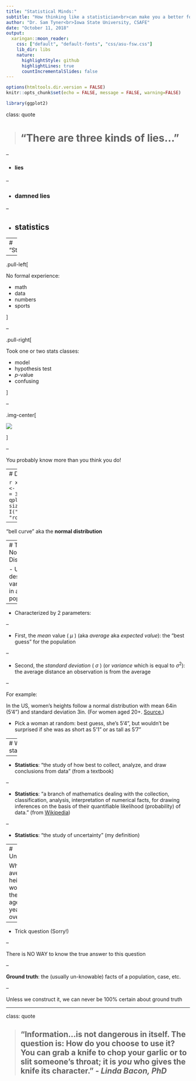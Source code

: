 ```yaml
---
title: "Statistical Minds:"
subtitle: "How thinking like a statistician<br>can make you a better forensic scientist"
author: "Dr. Sam Tyner<br>Iowa State University, CSAFE"
date: "October 11, 2018"
output:
  xaringan::moon_reader:
    css: ["default", "default-fonts", "css/asu-fsw.css"]
    lib_dir: libs
    nature:
      highlightStyle: github
      highlightLines: true
      countIncrementalSlides: false
---
```


```r
options(htmltools.dir.version = FALSE)
knitr::opts_chunk$set(echo = FALSE, message = FALSE, warning=FALSE)
```

```r
library(ggplot2)
```

class: quote

> # "There are three kinds of lies..." 

--

- #### lies 

--

- ### damned lies

--

- ## statistics

---
# "Statistics" 

--

.pull-left[

No formal experience: 

- math
- data
- numbers
- sports

]

--

.pull-right[

Took one or two stats classes:

- model 
- hypothesis test
- $p$-value
- confusing

]

--

.img-center[

<img src="https://media.giphy.com/media/3owzW5c1tPq63MPmWk/giphy.gif?cid=3640f6095babc7a3373061442e6452c5"/>

]

--

You probably know more than you think you do! 

---
# Does this look familiar? 

```r
x <- seq(52, 76, .1)
y <- dnorm(x, mean = 64, sd = 3)
qplot(x=x,y=y,geom='line', size = I(3), color = I("blue"), lineend = "round") + theme_void() 
```

--

"bell curve" aka the **normal distribution** 

---
# The Normal Distribution

- Used to describe variability in a population

--

- Characterized by 2 parameters: 

--

- First, the *mean* value ( $\mu$ ) (aka *average* aka *expected value*): the "best guess" for the population

--

- Second, the *standard deviation* ( $\sigma$ ) (or *variance* which is equal to $\sigma^2$): the average distance an observation is from the average

--


For example: 

In the US, women's heights follow a normal distribution with mean 64in (5'4") and standard deviation 3in. (For women aged 20+. [Source.](https://www.cdc.gov/nchs/data/series/sr_03/sr03_039.pdf))

- Pick a woman at random: best guess, she's 5'4", but wouldn't be surprised if she was as short as 5'1" or as tall as 5'7"

---
# What is statistics?

--

- **Statistics**: "the study of how best to collect, analyze, and draw conclusions from data" (from a textbook)

--

- **Statistics**: "a branch of mathematics dealing with the collection, classification, analysis, interpretation of numerical facts, for drawing inferences on the basis of their quantifiable likelihood (probability) of data." (from [Wikipedia](https://en.wikipedia.org/wiki/Statistics))

--

- **Statistics**: "the study of uncertainty" (my definition)

---
# Uncertainty

What is the average height of women in the US aged 20 years & over? 

--

- Trick question (Sorry!)

--

There is NO WAY to know the true answer to this question 

--

**Ground truth**: the (usually un-knowable) facts of a population, case, etc. 

--

Unless we construct it, we can never be 100% certain about ground truth

---
class: quote

> ## "Information...is not dangerous in itself. The question is: How do you choose to use it? You can grab a knife to chop your garlic or to slit someone's throat; it is *you* who gives the knife its character." - *Linda Bacon, PhD*